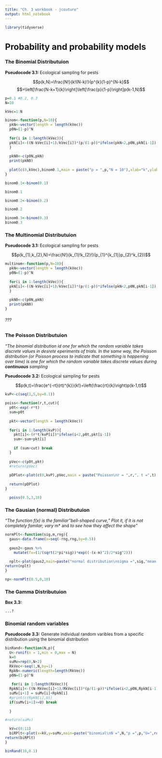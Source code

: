 ```yaml
---
title: "Ch. 3 workbook - jcouture"
output: html_notebook
---
```


```r
library(tidyverse)
```


# Probability and probability models

### The Binomial Distributuion

**Pseudocode 3.1:** Ecological sampling for pests

$$p(k,N)=\frac{N!}{k!(N-k)!}(p^{k}(1-p)^{N-k}$$
$$=\left[\frac{N-k+1}{k}\right]\left[\frac{p}{1-p}\right]p(k-1,N)$$

```r
 
p=0.1 #0.2, 0.3
N=10

kVec=1:N

binom<-function(p,N=10){
  pkN<-vector(length = length(kVec))
  p0N=(1-p)^N
  
  for(i in 1:length(kVec)){
  pkN[i]<-((N-kVec[i]+1)/kVec[i])*(p/(1-p))*ifelse(pkN<2,p0N,pkN[i-1])
  }
  
  pkN0<-c(p0N,pkN)
  print(pkN0)
  
  plot(c(0,kVec),binom0.1,main = paste("p = ",p,"N = 10"),xlab="k",ylab="p(k,N)")
}

binom0.1<-binom(0.1)

binom0.1

```

```r

binom0.2<-binom(0.2)

binom0.2

```


```r

binom0.3<-binom(0.3)
binom0.3

```


### The Multinomial Distributuion

**Pseudocode 3.1:** Ecological sampling for pests

$$p(k_{1},k_{2},N)=\frac{N!}{k_{1}!k_{2}!}(p_{1}^{k_{1}}p_{2}^k_{2})$$

```r

multinom<-function(p,N=10){
  pkN<-vector(length = length(kVec))
  p0N=(1-p)^N
  
  for(i in 1:length(kVec)){
  pkN[i]<-((N-kVec[i]+1)/kVec[i])*(p/(1-p))*ifelse(pkN<2,p0N,pkN[i-1])
  }
  
  pkN0<-c(p0N,pkN)
  print(pkN0)
}

```

###### ???

### The Poisson Distributuion

*"The binomial distribution id one for which the random variable takes discrete values in desrete eperiments of trials. In the same way, the Poisson distribution (or Poisson process to indicate that something is happening over time) is one for which the random variable takes discrete values during __continuous__ sampling*

**Pseudocode 3.2:** Ecological sampling for pests

$$p(k,t)=\frac{e^{-rt}(rt)^{k}}{k!}=\left(\frac{rt}{k}\right)p(k-1,t)$$

```r

kvP<-c(seq(1,5,by=0.1))
  
poiss<-function(r,t,cut){
  p0t<-exp(-r*t)
  sum=p0t
  
  pkt<-vector(length = length(kVec))
  
  for(i in 1:length(kvP)){
    pkt[i]<-(r*t/kvP[i])*ifelse(i<2,p0t,pkt[i-1])
    sum<-sum+pkt[i]
    
    if (sum>cut) break
  }
  
  pVec<-c(p0t,pkt)
  #return(pVec)
  
  pDPlot<-plot(c(0,kvP),pVec,main = paste("Poisson\nr = ",r,", t =",t),xlab="k",ylab="sum(p(k,t))")
  
  return(pDPlot)
}

  poiss(0.5,3,10)


```

### The Gausian (normal) Distributuion

*"The function f(x) is the familiar "bell-shaped curve," Plot it, if it is not completely familar; vary *m* and *\Sigma* to see how they affect the shape"*

```r
normPlt<-function(sig,m,rng){
  gaus<-data.frame(x=seq(-rng,rng,by=0.5))
  
  gaus2<-gaus %>%
    mutate(fx=(1/(sqrt(2*pi*sig))*exp((-(x-m)^2)/2*sig^2)))
  
  nplt<-plot(gaus2,main=paste("normal distribution\nsigma =",sig,"mean =",m),xlab="x",ylab="f(x)")
return(nplt)
}

np<-normPlt(0.5,0,10)

```

### The Gamma Distributuion

**Box 3.3:**

```r
 
...?

```


### Binomial random variables

**Pseudocode 3.3:** Generate individual random varibles from a specific distribution using the binomial distribution

```r
 
binRand<-function(N,p){
  U<-runif(n = 1,min = 0,max = N)
  k=0
  suMv=rep(0,N+2)
  RkVec<-seq(1,N,by=1)
  RpkN<-numeric(length=length(RkVec))
  p0N=(1-p)^N
  
   for(i in 1:length(RkVec)){
  RpkN[i]<-((N-RkVec[i]+1)/RkVec[i])*(p/(1-p))*ifelse(i<2,p0N,RpkN[i-1])
  suMv[i+1] = suMv[i]+RpkN[i]
  #print(c(RpkN[i],U))
  if(suMv[i+1]>=U) break
  
  } 

#return(suMv)

  kV=c(0:11)
  biRPlt<-plot(x=kV,y=suMv,main=paste("binomial\nN =",N,"p =",p,"U=",round(U,3)),xlab="k",ylab="cumulative prob")
return(biRPlt)
}

binRand(10,0.1)
```





